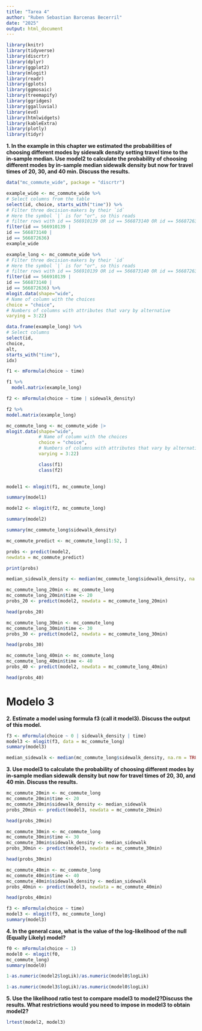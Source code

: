 ---
title: "Tarea 4"
author: "Ruben Sebastian Barcenas Becerril"
date: "2025"
output: html_document
---

```{r}
library(knitr)
library(tidyverse)
library(discrtr)
library(dplyr)
library(ggplot2)
library(mlogit)
library(readr)
library(gplots)
library(ggmosaic)
library(treemapify)
library(ggridges)
library(ggalluvial)
library(evd)
library(htmlwidgets) 
library(kableExtra)
library(plotly)
library(tidyr)
```

**1. In the example in this chapter we estimated the probabilities of choosing different modes by sidewalk density setting travel time to the in-sample median. Use model2 to calculate the probability of choosing different modes by in-sample median sidewalk density but now for travel times of 20, 30, and 40 min. Discuss the results.**


```{r}
data("mc_commute_wide", package = "discrtr")
```

```{r}
example_wide <- mc_commute_wide %>%
# Select columns from the table
select(id, choice, starts_with("time")) %>%
# Filter three decision-makers by their `id`
# Here the symbol `|` is for "or", so this reads
# filter rows with id == 566910139 OR id == 566873140 OR id == 566872636
filter(id == 566910139 |
id == 566873140 |
id == 566872636)
example_wide
```


```{r}
example_long <- mc_commute_wide %>%
# Filter three decision-makers by their `id`
# Here the symbol `|` is for "or", so this reads
# filter rows with id == 566910139 OR id == 566873140 OR id == 566872636
filter(id == 566910139 |
id == 566873140 |
id == 566872636) %>%
mlogit.data(shape="wide",
# Name of column with the choices
choice = "choice",
# Numbers of columns with attributes that vary by alternative
varying = 3:22)
```



```{r}
data.frame(example_long) %>%
# Select columns
select(id,
choice,
alt,
starts_with("time"),
idx)
```


```{r}
f1 <- mFormula(choice ~ time)

f1 %>%
  model.matrix(example_long)
```


```{r}
f2 <- mFormula(choice ~ time | sidewalk_density)

f2 %>%
model.matrix(example_long)
```

```{r}
mc_commute_long <- mc_commute_wide |>
mlogit.data(shape="wide",
            # Name of column with the choices
            choice = "choice",
            # Numbers of columns with attributes that vary by alternative
            varying = 3:22)

            class(f1)
            class(f2)
        
```



```{r}
model1 <- mlogit(f1, mc_commute_long)

summary(model1)
```


```{r}
model2 <- mlogit(f2, mc_commute_long)

summary(model2)
```


```{r}
summary(mc_commute_long$sidewalk_density)
```

```{r}
mc_commute_predict <- mc_commute_long[1:52, ]
```


```{r}
probs <- predict(model2,
newdata = mc_commute_predict)

print(probs)
```

```{r}
median_sidewalk_density <- median(mc_commute_long$sidewalk_density, na.rm = TRUE)
```


```{r}
mc_commute_long_20min <- mc_commute_long
mc_commute_long_20min$time <- 20
probs_20 <- predict(model2, newdata = mc_commute_long_20min)

head(probs_20)
```


```{r}
mc_commute_long_30min <- mc_commute_long
mc_commute_long_30min$time <- 30
probs_30 <- predict(model2, newdata = mc_commute_long_30min)

head(probs_30)
```


```{r}
mc_commute_long_40min <- mc_commute_long
mc_commute_long_40min$time <- 40
probs_40 <- predict(model2, newdata = mc_commute_long_40min)

head(probs_40)
```


# Modelo 3

**2. Estimate a model using formula f3 (call it model3). Discuss the output of this model.**



```{r}
f3 <- mFormula(choice ~ 0 | sidewalk_density | time)
model3 <- mlogit(f3, data = mc_commute_long)
summary(model3)
```

```{r}
median_sidewalk <- median(mc_commute_long$sidewalk_density, na.rm = TRUE)
```

**3. Use model3 to calculate the probability of choosing different modes by in-sample median sidewalk density but now for travel times of 20, 30, and 40 min. Discuss the results.**


```{r}
mc_commute_20min <- mc_commute_long
mc_commute_20min$time <- 20
mc_commute_20min$sidewalk_density <- median_sidewalk
probs_20min <- predict(model3, newdata = mc_commute_20min)

head(probs_20min)
```

```{r}
mc_commute_30min <- mc_commute_long
mc_commute_30min$time <- 30
mc_commute_30min$sidewalk_density <- median_sidewalk
probs_30min <- predict(model3, newdata = mc_commute_30min)

head(probs_30min)
```


```{r}
mc_commute_40min <- mc_commute_long
mc_commute_40min$time <- 40
mc_commute_40min$sidewalk_density <- median_sidewalk
probs_40min <- predict(model3, newdata = mc_commute_40min)

head(probs_40min)
```


```{r}
f3 <- mFormula(choice ~ time)
model3 <- mlogit(f3, mc_commute_long)
summary(model3)
```


**4. In the general case, what is the value of the log-likelihood of the null (Equally Likely) model?**


```{r}
f0 <- mFormula(choice ~ 1)
model0 <- mlogit(f0,
mc_commute_long)
summary(model0)
```

```{r}
1-as.numeric(model2$logLik)/as.numeric(model0$logLik)
```

```{r}
1-as.numeric(model3$logLik)/as.numeric(model0$logLik)
```

**5. Use the likelihood ratio test to compare model3 to model2?Discuss the results. What restrictions would you need to impose in model3 to obtain model2?**

```{r}
lrtest(model2, model3)
```

